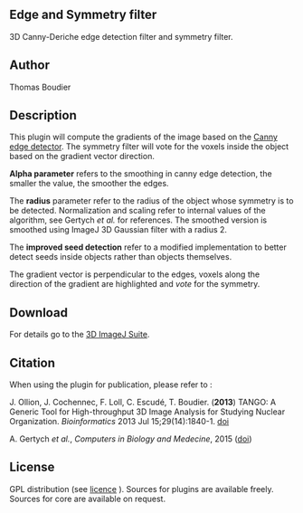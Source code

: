 
== Edge and Symmetry filter ==
3D Canny-Deriche edge detection filter and symmetry filter.

== Author ==
Thomas Boudier 

== Description ==
This plugin will compute the gradients of the image based on the [[https://en.wikipedia.org/wiki/Canny_edge_detector|Canny edge detector]]. 
The symmetry filter will vote for the voxels inside the object based on the gradient vector direction. 

'''Alpha parameter''' refers to the smoothing in canny edge detection, the smaller the value, the smoother the edges.

{{:plugin:stacks:3d_ij_suite:edgeandsymmetry.png|Edge and symmetry filter}}

The '''radius''' parameter refer to the radius of the object whose symmetry is to be detected. Normalization and scaling refer to internal values of the algorithm, see Gertych ''et al.'' for references. The smoothed version is smoothed using ImageJ 3D Gaussian filter with a radius 2. 

The '''improved seed detection''' refer to a modified implementation to better detect seeds inside objects rather than objects themselves. 

{{:plugin:stacks:3d_ij_suite:edgesymmetry.png|edge and symmetry}}

The gradient vector is perpendicular to the edges, voxels along the direction of the gradient are highlighted and ''vote'' for the symmetry. 

== Download ==
For details go to the [[plugin:stacks:3d_ij_suite:start|3D ImageJ Suite]].

== Citation ==
When using the plugin for publication, please refer to :

J. Ollion, J. Cochennec, F. Loll, C. Escudé, T. Boudier. ('''2013''') TANGO: A Generic Tool for High-throughput 3D Image Analysis for Studying Nuclear Organization. ''Bioinformatics'' 2013 Jul 15;29(14):1840-1. [[http://dx.doi.org/10.1093/bioinformatics/btt276|doi]]

A. Gertych ''et al.'', ''Computers in Biology and Medecine'', 2015 ([[http://dx.doi.org/10.1016/j.compbiomed.2015.04.025|doi]])

== License ==
GPL distribution (see [[http://www.cecill.info/index.en.html|licence]] ). Sources for plugins are available freely. Sources for core are available on request. 







